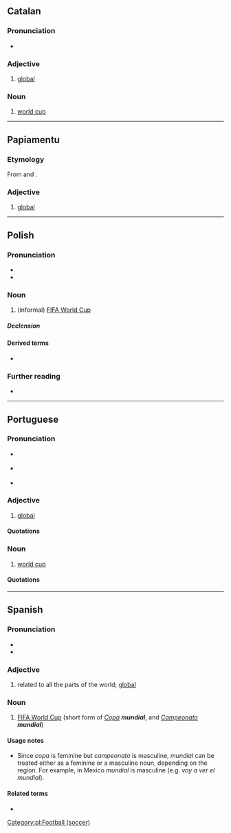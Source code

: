 ==Catalan==

===Pronunciation===
* {{ca-IPA}}

===Adjective===
{{ca-adj|mf}}

# [[global]]

===Noun===
{{ca-noun|m}}

# [[world cup]]

----

==Papiamentu==

===Etymology===
From {{der|pap|pt|mundial}} and {{der|pap|es|mundial}}.

===Adjective===
{{head|pap|adjective}}

# [[global]]

----

==Polish==
{{wikipedia|lang=pl}}

===Pronunciation===
* {{pl-IPA|/mundjal/}}
* {{audio|pl|Pl-mundial.ogg|Audio}}

===Noun===
{{pl-noun|m-in}}

# (informal) [[w:FIFA World Cup|FIFA World Cup]]

=====Declension=====
{{pl-decl-noun
|mundial|mundiale
|mundialu|mundiali/mundialów
|mundialowi|mundialom
|mundial|mundiale
|mundialem|mundialami
|mundialu|mundialach
|mundialu|mundiale
}}

====Derived terms====
* {{l|pl|mundialowy}}

===Further reading===
* {{R:PWN}}

[[Category:pl:Football (soccer)]]

----

==Portuguese==

===Pronunciation===
* {{a|BR}} {{IPA|pt|/mũd͡ʒiˈaw/}}
* {{a|PT}} {{IPA|pt|/mũˈdjaɫ/}}
* {{hyphenation|pt|mun|di|al}}

===Adjective===
{{pt-adj|mundia|l}}

# [[global]]

====Quotations====
{{seeCites}}

===Noun===
{{pt-noun|m|pl=mundiais}}

# [[world cup]]

====Quotations====
{{seeCites}}

----

==Spanish==

===Pronunciation===
* {{es-IPA}}
* {{hyphenation|es|mun|dial}}

===Adjective===
{{es-adj|f=mundial|pl=mundiales}}

# related to all the parts of the world; [[global]]

===Noun===
{{es-noun|mf|mundiales}}

# [[w:FIFA World Cup|FIFA World Cup]] (short form of ''[[copa#Spanish|Copa]] '''mundial''''', and ''[[campeonato#Spanish|Campeonato]] '''mundial''''')

====Usage notes====
* Since ''copa'' is feminine but ''campeonato'' is masculine, ''mundial'' can be treated either as a feminine or a masculine noun, depending on the region. For example, in Mexico ''mundial'' is masculine (e.g. ''voy a ver el mundial'').

====Related terms====
* {{l|es|mundo}}